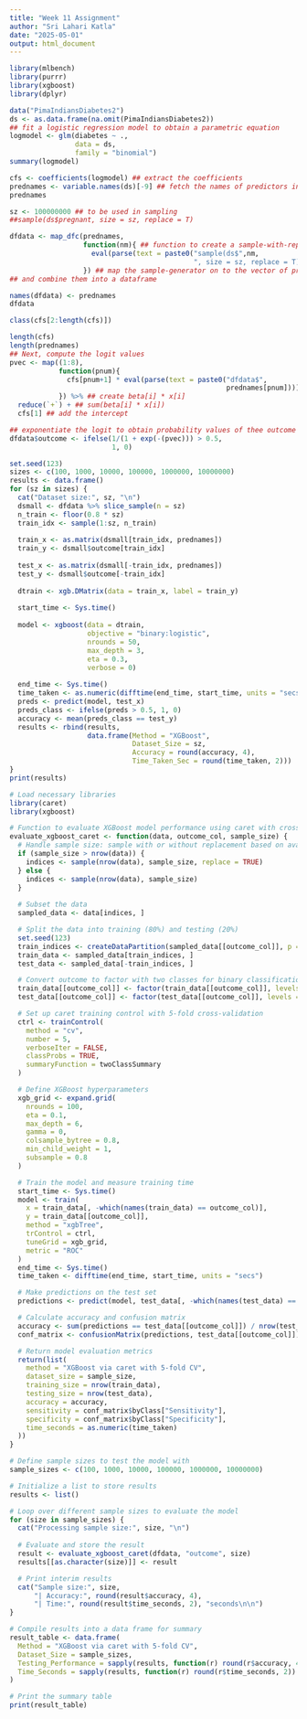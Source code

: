 ---
title: "Week 11 Assignment"
author: "Sri Lahari Katla"
date: "2025-05-01"
output: html_document
---

```{r}
library(mlbench)
library(purrr)
library(xgboost)
library(dplyr)

data("PimaIndiansDiabetes2")
ds <- as.data.frame(na.omit(PimaIndiansDiabetes2))
## fit a logistic regression model to obtain a parametric equation
logmodel <- glm(diabetes ~ .,
                data = ds,
                family = "binomial")
summary(logmodel)

cfs <- coefficients(logmodel) ## extract the coefficients
prednames <- variable.names(ds)[-9] ## fetch the names of predictors in a vector
prednames

sz <- 100000000 ## to be used in sampling
##sample(ds$pregnant, size = sz, replace = T)

dfdata <- map_dfc(prednames,
                  function(nm){ ## function to create a sample-with-replacement for each pred.
                    eval(parse(text = paste0("sample(ds$",nm,
                                             ", size = sz, replace = T)")))
                  }) ## map the sample-generator on to the vector of predictors
## and combine them into a dataframe

names(dfdata) <- prednames
dfdata

class(cfs[2:length(cfs)])

length(cfs)
length(prednames)
## Next, compute the logit values
pvec <- map((1:8),
            function(pnum){
              cfs[pnum+1] * eval(parse(text = paste0("dfdata$",
                                                     prednames[pnum])))
            }) %>% ## create beta[i] * x[i]
  reduce(`+`) + ## sum(beta[i] * x[i])
  cfs[1] ## add the intercept

## exponentiate the logit to obtain probability values of thee outcome variable
dfdata$outcome <- ifelse(1/(1 + exp(-(pvec))) > 0.5,
                         1, 0)

```


```{r}
set.seed(123)
sizes <- c(100, 1000, 10000, 100000, 1000000, 10000000)
results <- data.frame()
for (sz in sizes) {
  cat("Dataset size:", sz, "\n")
  dsmall <- dfdata %>% slice_sample(n = sz)
  n_train <- floor(0.8 * sz)
  train_idx <- sample(1:sz, n_train)
  
  train_x <- as.matrix(dsmall[train_idx, prednames])
  train_y <- dsmall$outcome[train_idx]
  
  test_x <- as.matrix(dsmall[-train_idx, prednames])
  test_y <- dsmall$outcome[-train_idx]
  
  dtrain <- xgb.DMatrix(data = train_x, label = train_y)
  
  start_time <- Sys.time()
  
  model <- xgboost(data = dtrain,
                   objective = "binary:logistic",
                   nrounds = 50,
                   max_depth = 3,
                   eta = 0.3,
                   verbose = 0)
  
  end_time <- Sys.time()
  time_taken <- as.numeric(difftime(end_time, start_time, units = "secs"))
  preds <- predict(model, test_x)
  preds_class <- ifelse(preds > 0.5, 1, 0)
  accuracy <- mean(preds_class == test_y)
  results <- rbind(results,
                   data.frame(Method = "XGBoost",
                              Dataset_Size = sz,
                              Accuracy = round(accuracy, 4),
                              Time_Taken_Sec = round(time_taken, 2)))
}
print(results)
```


```{r}
# Load necessary libraries
library(caret)
library(xgboost)

# Function to evaluate XGBoost model performance using caret with cross-validation
evaluate_xgboost_caret <- function(data, outcome_col, sample_size) {
  # Handle sample size: sample with or without replacement based on availability
  if (sample_size > nrow(data)) {
    indices <- sample(nrow(data), sample_size, replace = TRUE)
  } else {
    indices <- sample(nrow(data), sample_size)
  }
  
  # Subset the data
  sampled_data <- data[indices, ]

  # Split the data into training (80%) and testing (20%)
  set.seed(123)
  train_indices <- createDataPartition(sampled_data[[outcome_col]], p = 0.8, list = FALSE)
  train_data <- sampled_data[train_indices, ]
  test_data <- sampled_data[-train_indices, ]

  # Convert outcome to factor with two classes for binary classification
  train_data[[outcome_col]] <- factor(train_data[[outcome_col]], levels = c(0, 1), labels = c("Class0", "Class1"))
  test_data[[outcome_col]] <- factor(test_data[[outcome_col]], levels = c(0, 1), labels = c("Class0", "Class1"))

  # Set up caret training control with 5-fold cross-validation
  ctrl <- trainControl(
    method = "cv",
    number = 5,
    verboseIter = FALSE,
    classProbs = TRUE,
    summaryFunction = twoClassSummary
  )

  # Define XGBoost hyperparameters
  xgb_grid <- expand.grid(
    nrounds = 100,
    eta = 0.1,
    max_depth = 6,
    gamma = 0,
    colsample_bytree = 0.8,
    min_child_weight = 1,
    subsample = 0.8
  )

  # Train the model and measure training time
  start_time <- Sys.time()
  model <- train(
    x = train_data[, -which(names(train_data) == outcome_col)],
    y = train_data[[outcome_col]],
    method = "xgbTree",
    trControl = ctrl,
    tuneGrid = xgb_grid,
    metric = "ROC"
  )
  end_time <- Sys.time()
  time_taken <- difftime(end_time, start_time, units = "secs")

  # Make predictions on the test set
  predictions <- predict(model, test_data[, -which(names(test_data) == outcome_col)])

  # Calculate accuracy and confusion matrix
  accuracy <- sum(predictions == test_data[[outcome_col]]) / nrow(test_data)
  conf_matrix <- confusionMatrix(predictions, test_data[[outcome_col]])

  # Return model evaluation metrics
  return(list(
    method = "XGBoost via caret with 5-fold CV",
    dataset_size = sample_size,
    training_size = nrow(train_data),
    testing_size = nrow(test_data),
    accuracy = accuracy,
    sensitivity = conf_matrix$byClass["Sensitivity"],
    specificity = conf_matrix$byClass["Specificity"],
    time_seconds = as.numeric(time_taken)
  ))
}

# Define sample sizes to test the model with
sample_sizes <- c(100, 1000, 10000, 100000, 1000000, 10000000)

# Initialize a list to store results
results <- list()

# Loop over different sample sizes to evaluate the model
for (size in sample_sizes) {
  cat("Processing sample size:", size, "\n")
  
  # Evaluate and store the result
  result <- evaluate_xgboost_caret(dfdata, "outcome", size)
  results[[as.character(size)]] <- result

  # Print interim results
  cat("Sample size:", size, 
      "| Accuracy:", round(result$accuracy, 4),
      "| Time:", round(result$time_seconds, 2), "seconds\n\n")
}

# Compile results into a data frame for summary
result_table <- data.frame(
  Method = "XGBoost via caret with 5-fold CV",
  Dataset_Size = sample_sizes,
  Testing_Performance = sapply(results, function(r) round(r$accuracy, 4)),
  Time_Seconds = sapply(results, function(r) round(r$time_seconds, 2))
)

# Print the summary table
print(result_table)

```





